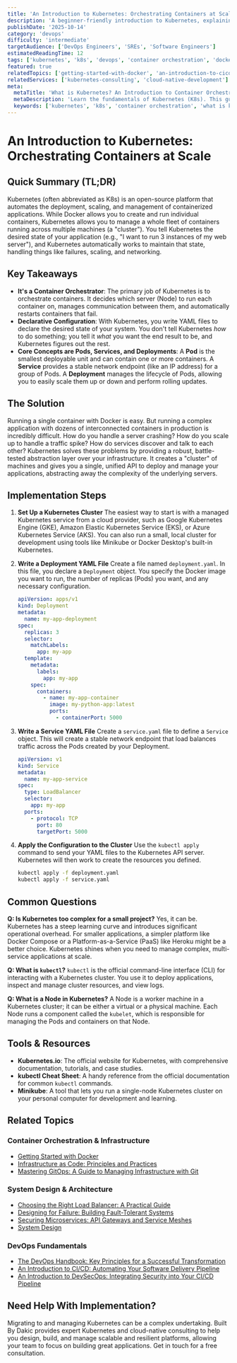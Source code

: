 ```yaml
---
title: 'An Introduction to Kubernetes: Orchestrating Containers at Scale'
description: 'A beginner-friendly introduction to Kubernetes, explaining its core concepts like Pods, Services, and Deployments and how it automates container management.'
publishDate: '2025-10-14'
category: 'devops'
difficulty: 'intermediate'
targetAudience: ['DevOps Engineers', 'SREs', 'Software Engineers']
estimatedReadingTime: 12
tags: ['kubernetes', 'k8s', 'devops', 'container orchestration', 'docker']
featured: true
relatedTopics: ['getting-started-with-docker', 'an-introduction-to-cicd', 'infrastructure-as-code-principles-and-practices', 'mastering-gitops-a-guide-to-managing-infrastructure-with-git', 'choosing-the-right-load-balancer-a-practical-guide', 'designing-for-failure-building-fault-tolerant-systems', 'securing-microservices-api-gateways-and-service-meshes', 'the-devops-handbook-key-principles', 'an-introduction-to-devsecops', 'system-design']
relatedServices: ['kubernetes-consulting', 'cloud-native-development']
meta:
  metaTitle: 'What is Kubernetes? An Introduction to Container Orchestration'
  metaDescription: 'Learn the fundamentals of Kubernetes (K8s). This guide explains how Kubernetes works and covers its core components like Pods, Services, and Deployments.'
  keywords: ['kubernetes', 'k8s', 'container orchestration', 'what is kubernetes', 'devops']
---
```


# An Introduction to Kubernetes: Orchestrating Containers at Scale

## Quick Summary (TL;DR)

Kubernetes (often abbreviated as K8s) is an open-source platform that automates the deployment, scaling, and management of containerized applications. While Docker allows you to create and run individual containers, Kubernetes allows you to manage a whole fleet of containers running across multiple machines (a "cluster"). You tell Kubernetes the desired state of your application (e.g., "I want to run 3 instances of my web server"), and Kubernetes automatically works to maintain that state, handling things like failures, scaling, and networking.

## Key Takeaways

- **It's a Container Orchestrator**: The primary job of Kubernetes is to orchestrate containers. It decides which server (Node) to run each container on, manages communication between them, and automatically restarts containers that fail.
- **Declarative Configuration**: With Kubernetes, you write YAML files to declare the desired state of your system. You don't tell Kubernetes _how_ to do something; you tell it _what_ you want the end result to be, and Kubernetes figures out the rest.
- **Core Concepts are Pods, Services, and Deployments**: A **Pod** is the smallest deployable unit and can contain one or more containers. A **Service** provides a stable network endpoint (like an IP address) for a group of Pods. A **Deployment** manages the lifecycle of Pods, allowing you to easily scale them up or down and perform rolling updates.

## The Solution

Running a single container with Docker is easy. But running a complex application with dozens of interconnected containers in production is incredibly difficult. How do you handle a server crashing? How do you scale up to handle a traffic spike? How do services discover and talk to each other? Kubernetes solves these problems by providing a robust, battle-tested abstraction layer over your infrastructure. It creates a "cluster" of machines and gives you a single, unified API to deploy and manage your applications, abstracting away the complexity of the underlying servers.

## Implementation Steps

1.  **Set Up a Kubernetes Cluster**
    The easiest way to start is with a managed Kubernetes service from a cloud provider, such as Google Kubernetes Engine (GKE), Amazon Elastic Kubernetes Service (EKS), or Azure Kubernetes Service (AKS). You can also run a small, local cluster for development using tools like Minikube or Docker Desktop's built-in Kubernetes.

2.  **Write a Deployment YAML File**
    Create a file named `deployment.yaml`. In this file, you declare a `Deployment` object. You specify the Docker image you want to run, the number of replicas (Pods) you want, and any necessary configuration.

    ```yaml
    apiVersion: apps/v1
    kind: Deployment
    metadata:
      name: my-app-deployment
    spec:
      replicas: 3
      selector:
        matchLabels:
          app: my-app
      template:
        metadata:
          labels:
            app: my-app
        spec:
          containers:
            - name: my-app-container
              image: my-python-app:latest
              ports:
                - containerPort: 5000
    ```

3.  **Write a Service YAML File**
    Create a `service.yaml` file to define a `Service` object. This will create a stable network endpoint that load balances traffic across the Pods created by your Deployment.

    ```yaml
    apiVersion: v1
    kind: Service
    metadata:
      name: my-app-service
    spec:
      type: LoadBalancer
      selector:
        app: my-app
      ports:
        - protocol: TCP
          port: 80
          targetPort: 5000
    ```

4.  **Apply the Configuration to the Cluster**
    Use the `kubectl apply` command to send your YAML files to the Kubernetes API server. Kubernetes will then work to create the resources you defined.

    ```bash
    kubectl apply -f deployment.yaml
    kubectl apply -f service.yaml
    ```

## Common Questions

**Q: Is Kubernetes too complex for a small project?**
Yes, it can be. Kubernetes has a steep learning curve and introduces significant operational overhead. For smaller applications, a simpler platform like Docker Compose or a Platform-as-a-Service (PaaS) like Heroku might be a better choice. Kubernetes shines when you need to manage complex, multi-service applications at scale.

**Q: What is `kubectl`?**
`kubectl` is the official command-line interface (CLI) for interacting with a Kubernetes cluster. You use it to deploy applications, inspect and manage cluster resources, and view logs.

**Q: What is a Node in Kubernetes?**
A Node is a worker machine in a Kubernetes cluster; it can be either a virtual or a physical machine. Each Node runs a component called the `kubelet`, which is responsible for managing the Pods and containers on that Node.

## Tools & Resources

- **Kubernetes.io**: The official website for Kubernetes, with comprehensive documentation, tutorials, and case studies.
- **kubectl Cheat Sheet**: A handy reference from the official documentation for common `kubectl` commands.
- **Minikube**: A tool that lets you run a single-node Kubernetes cluster on your personal computer for development and learning.

## Related Topics

### Container Orchestration & Infrastructure
- [Getting Started with Docker](/topics/getting-started-with-docker)
- [Infrastructure as Code: Principles and Practices](/topics/infrastructure-as-code-principles-and-practices)
- [Mastering GitOps: A Guide to Managing Infrastructure with Git](/topics/mastering-gitops-a-guide-to-managing-infrastructure-with-git)

### System Design & Architecture
- [Choosing the Right Load Balancer: A Practical Guide](/topics/choosing-the-right-load-balancer-a-practical-guide)
- [Designing for Failure: Building Fault-Tolerant Systems](/topics/designing-for-failure-building-fault-tolerant-systems)
- [Securing Microservices: API Gateways and Service Meshes](/topics/securing-microservices-api-gateways-and-service-meshes)
- [System Design](/topics/system-design)

### DevOps Fundamentals
- [The DevOps Handbook: Key Principles for a Successful Transformation](/topics/the-devops-handbook-key-principles)
- [An Introduction to CI/CD: Automating Your Software Delivery Pipeline](/topics/an-introduction-to-cicd)
- [An Introduction to DevSecOps: Integrating Security into Your CI/CD Pipeline](/topics/an-introduction-to-devsecops)

## Need Help With Implementation?

Migrating to and managing Kubernetes can be a complex undertaking. Built By Dakic provides expert Kubernetes and cloud-native consulting to help you design, build, and manage scalable and resilient platforms, allowing your team to focus on building great applications. Get in touch for a free consultation.
